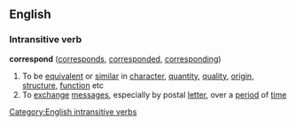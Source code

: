 ==English==

===Intransitive verb===
'''correspond'''  ([[corresponds]], [[corresponded]], [[corresponding]])
#To be [[equivalent]] or [[similar]] in [[character]], [[quantity]], [[quality]], [[origin]], [[structure]], [[function]] etc
#To [[exchange]] [[message]]s, especially by postal [[letter]], over a [[period]] of [[time]]

[[Category:English intransitive verbs]]
